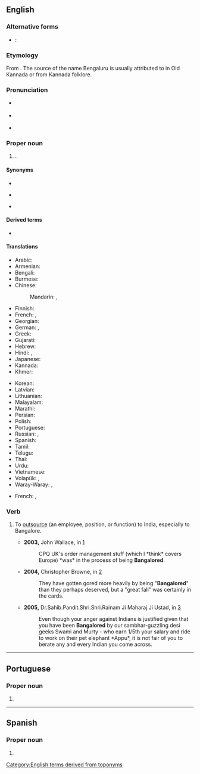 ==English==
{{wikipedia}}

===Alternative forms===
* {{qualifier|official name}}: {{l|en|Bengaluru}}

===Etymology===
From {{bor|en|kn|ಬೆಂಗಳೂರು}}. The source of the name Bengaluru is usually attributed to {{m|dra-okn|tr=beṅga-val-ūru|t=city of guards}} in Old Kannada or {{m|dra-okn|tr=benda-kāl-ūru|t=town of boiled beans}} from Kannada folklore.

===Pronunciation===
* {{a|UK}} {{IPA|en|/ˌbæŋɡəˈlɔː/}}
* {{a|US}} {{IPA|en|/ˈbæŋɡəlɔːɹ/|/ˌbæŋɡəˈlɔːɹ/}}
* {{rhymes|en|ɔː(ɹ)|s=3}}

===Proper noun===
{{en-proper noun}}

# {{place|en|megacity/state capital|s/Karnataka|c/India}}.

====Synonyms====
* {{l|en|Bengaluru}}
* {{l|en|Kalyanapura}} {{qualifier|former name}}
* {{l|en|Devarayanagara}} {{qualifier|former name}}

====Derived terms====
* {{l|en|Bangalorean}}

====Translations====
{{trans-top|state capital of Karnataka, India}}
* Arabic: {{t|ar|بَنْغَالُور|m|tr=banḡalūr}}
* Armenian: {{t+|hy|Բենգալուրու}}
* Bengali: {{t+|bn|বেঙ্গালুরু}}
* Burmese: {{t|my|ဗန်ဂလို}}
* Chinese:
*: Mandarin: {{t+|cmn|班加羅爾|sc=Hani}}, {{t+|cmn|班加罗尔|tr=Bānjiāluó'ěr|sc=Hani}}
* Finnish: {{t|fi|Bangalore}}
* French: {{t+|fr|Bangalore|m}}, {{t+|fr|Bengaluru|m}}
* Georgian: {{t|ka|ბენგალურუ}}
* German: {{t|de|Bangalore|n}}, {{t|de|Bengaluru|n}}
* Greek: {{t|el|Μπανγκαλόρ|n}}
* Gujarati: {{t|gu|બેંગલોર|sc=Gujr}}
* Hebrew: {{t|he|בנגלור}}
* Hindi: {{t|hi|बंगलूर}}, {{t+|hi|बंगलोर}}
* Japanese: {{t|ja|バンガロール|tr=Bangarōru}}
* Kannada: {{t+|kn|ಬೆಂಗಳೂರು|sc=Knda}}
* Khmer: {{t|km|ក្រុងបាំងហ្កាឡូ|tr=kroŋ baŋgaaloo|sc=Khmr}}
{{trans-mid}}
* Korean: {{t|ko|^벵갈루루}}
* Latvian: {{t|lv|Bengalūru|f}}
* Lithuanian: {{t|lt|Bengalūras|m}}
* Malayalam: {{t|ml|ബെംഗളൂരു|sc=Mlym}}
* Marathi: {{t|mr|बंगलोर}}
* Persian: {{t|fa|بنگلور|tr=bangalor}}
* Polish: {{t+|pl|Bangalur|m}}
* Portuguese: {{t|pt|Bangalore|f}}
* Russian: {{t+|ru|Бангало́р|m}}, {{t|ru|Бенгалу́ру|m}}
* Spanish: {{t+|es|Bangalore|m}}
* Tamil: {{t+|ta|பெங்களூர்}}
* Telugu: {{t|te|బెంగుళూరు}}
* Thai: {{t|th|บังคาลอร์|tr=bangkaalor}}
* Urdu: {{t+|ur|بنگلور}}
* Vietnamese: {{t|vi|Bengaluru}}
* Volapük: {{t|vo|Bangalore}}, {{t|vo|Bangaluru}}
* Waray-Waray: {{t|war|Bangalore}}, {{t|war|Bangaluru}}
{{trans-bottom}}

{{checktrans-top}}
* French: {{t+check|fr|Bengaluru}}, {{t+check|fr|Bangalore}}
{{trans-mid}}
{{trans-bottom}}

===Verb===
{{en-verb}}

# {{lb|en|business}} To [[outsource]] (an employee, position, or function) to India, especially to Bangalore.
#* '''2003,''' John Wallace, in {{monospace|comp.os.vms}} [http://groups.google.com/group/comp.os.vms/msg/ce77d22d1295d23f?dmode=source&hl=en]
#*: CPQ UK's order management stuff (which I *think* covers Europe) *was* in the process of being '''Bangalored'''.
#* '''2004,''' Christopher Browne, in {{monospace|tor.jobs}} [http://groups.google.com/group/tor.jobs/msg/15ded27663ed52bc?dmode=source&hl=en]
#*: They have gotten gored more heavily by being "'''Bangalored'''" than they perhaps deserved, but a "great fall" was certainly in the cards.
#* '''2005,''' Dr.Sahib.Pandit.Shri.Shri.Rainam Ji Maharaj Ji Ustad, in {{monospace|soc.culture.indian}} [http://groups.google.com/group/soc.culture.indian/msg/f44afa71b51ada83?dmode=source]
#*: Even though your anger against Indians is justified given that you have been '''Bangalored''' by our sambhar-guzzling desi geeks Swami and Murty - who earn 1/5th your salary and ride to work on their pet elephant *Appu*, it is not fair of you to berate any and every Indian you come across.

[[Category:English terms derived from toponyms]]

----

==Portuguese==

===Proper noun===
{{pt-proper noun|f}}

# {{place|pt|megacity/state capital|s/Karnataka|c/India|t1=Bangalore}}

----

==Spanish==
{{wikipedia|lang=es}}

===Proper noun===
{{es-proper noun|m}}

# {{place|es|megacity/state capital|s/Karnataka|c/India|t1=Bangalore}}